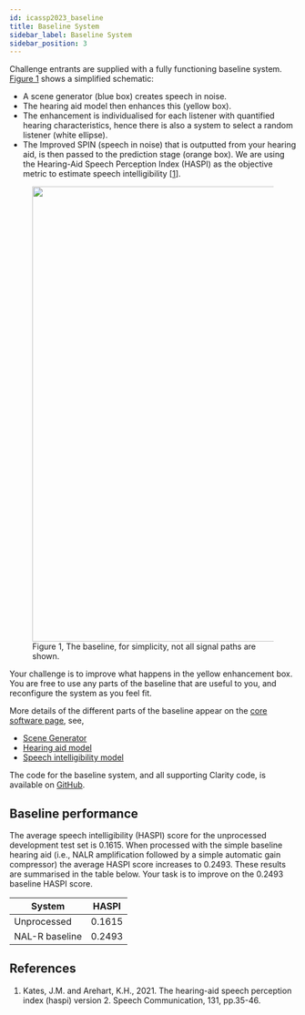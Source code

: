 ```yaml
---
id: icassp2023_baseline
title: Baseline System
sidebar_label: Baseline System
sidebar_position: 3
---
```



Challenge entrants are supplied with a fully functioning baseline system. [Figure 1](#fig1) shows a simplified schematic:

- A scene generator (blue box) creates speech in noise.
- The hearing aid model then enhances this (yellow box).
- The enhancement is individualised for each listener with quantified hearing characteristics, hence there is also a system to select a random listener (white ellipse).
- The Improved SPIN (speech in noise) that is outputted from your hearing aid, is then passed to the prediction stage (orange box). We are using the Hearing-Aid Speech Perception Index (HASPI) as the objective metric to estimate speech intelligibility \[[1](#refs)].


<figure id="fig1">
<img width="800" src={useBaseUrl('/img/ICASSP2023/pipeline.png')} />
<figcaption>Figure 1, The baseline, for simplicity, not all signal paths are shown.</figcaption>
</figure>

Your challenge is to improve what happens in the yellow enhancement box. You are free to use any parts of the baseline that are useful to you, and reconfigure the system as you feel fit.


More details of the different parts of the baseline appear on the [core software page](./icassp2023_core_software), see,

- [Scene Generator](./icassp2023_core_software#a-scene-generator)
- [Hearing aid model](./icassp2023_core_software#b-baseeline-hearing-aid-processor)
- [Speech intelligibility model](./icassp2023_core_software#e-speech-intelligibility-model)

The code for the baseline system, and all supporting Clarity code, is available on [GitHub](https://github.com/claritychallenge/clarity).
## Baseline performance

The average speech intelligibility (HASPI) score for the unprocessed development test set is 0.1615. When processed with the simple baseline hearing aid (i.e., NALR amplification followed by a simple automatic gain compressor) the average HASPI score increases to 0.2493. These results are summarised in the table below. Your task is to improve on the 0.2493 baseline HASPI score.

| System | HASPI |
| --- | ---- |
| Unprocessed | 0.1615 |
| NAL-R baseline | 0.2493 |

## References

<a name="refs"></a>

1. Kates, J.M. and Arehart, K.H., 2021. The hearing-aid speech perception index (haspi) version 2. Speech Communication, 131, pp.35-46.
